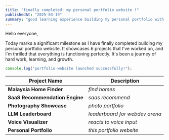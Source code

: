 ```yaml
---
title: "finally completed: my personal portfolio website !"
publishedAt: "2025-03-19"
summary: "good learning experience building my personal portfolio with 6 projects."
---
```


Hello everyone,

Today marks a significant milestone as I have finally completed building my personal portfolio website. It showcases 6 projects that I've worked on, and I'm thrilled that everything is functioning perfectly. It's been a journey of hard work, learning, and growth.

```jsx
console.log("portfolio website launched successfully!");
```

| Project Name                  | Description                                |
| ----------------------------- | ------------------------------------------ |
| **Malaysia Home Finder**      | _find homes_                               |
| **SaaS Recommendation Engine**| _saas recommend_                           |
| **Photography Showcase**      | _photo portfolio_                          |
| **LLM Leaderboard**           | _leaderboard for webdev arena_             |
| **Voice Visualizer**          | _reacts to voice input_                    |
| **Personal Portfolio**        | _this portfolio website_                   |